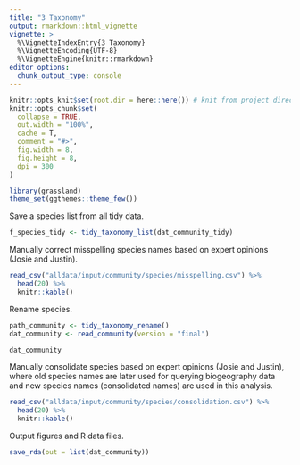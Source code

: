 ```yaml
---
title: "3 Taxonomy"
output: rmarkdown::html_vignette
vignette: >
  %\VignetteIndexEntry{3 Taxonomy}
  %\VignetteEncoding{UTF-8}
  %\VignetteEngine{knitr::rmarkdown}
editor_options: 
  chunk_output_type: console
---
```


```r
knitr::opts_knit$set(root.dir = here::here()) # knit from project directory
knitr::opts_chunk$set(
  collapse = TRUE,
  out.width = "100%",
  cache = T,
  comment = "#>",
  fig.width = 8,
  fig.height = 8,
  dpi = 300
)
```

```r
library(grassland)
theme_set(ggthemes::theme_few())
```

Save a species list from all tidy data.

```r
f_species_tidy <- tidy_taxonomy_list(dat_community_tidy)
```

Manually correct misspelling species names based on expert opinions (Josie and Justin).

```r
read_csv("alldata/input/community/species/misspelling.csv") %>%
  head(20) %>%
  knitr::kable()
```

Rename species.

```r
path_community <- tidy_taxonomy_rename()
dat_community <- read_community(version = "final")
```

```r
dat_community
```

Manually consolidate species based on expert opinions (Josie and Justin), where old species names are later used for querying biogeography data and new species names (consolidated names) are used in this analysis.

```r
read_csv("alldata/input/community/species/consolidation.csv") %>%
  head(20) %>%
  knitr::kable()
```

Output figures and R data files.

```r
save_rda(out = list(dat_community))
```

